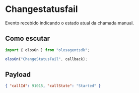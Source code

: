 # Changestatusfail

Evento recebido indicando o estado atual da chamada manual.

## Como escutar

```js copy
import { olosOn } from "olosagentsdk";

olosOn("ChangeStatusFail", callback);
```

## Payload

```json copy
{ "callId": 91015, "callState": "Started" }
```
